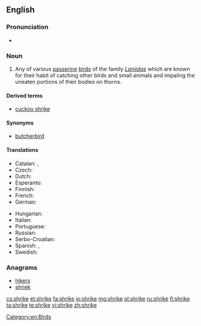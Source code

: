==English==

===Pronunciation===
* {{rhymes|aɪk}}

===Noun===
{{wikipedia}}
{{en-noun}}

# Any of various [[passerine]] [[bird]]s of the family ''[[Laniidae]]'' which are known for their habit of catching other birds and small animals and impaling the uneaten portions of their bodies on thorns.

====Derived terms====
* [[cuckoo shrike]]

====Synonyms====
*[[butcherbird]]

====Translations====
{{trans-top|Any of various passerine birds of the family ''Laniidae'' which are known for their habit of catching other birds and small animals and impaling the uneaten portions of their bodies on thorns}}
* Catalan: {{t|ca|capsigrany|m}}, {{t|ca|capsot|m}}
* Czech: {{t+|cs|ťuhýk|m}}
* Dutch: {{t|nl|klauwier|m}}
* Esperanto: {{t|eo|lanio}}
* Finnish: {{t|fi|lepinkäinen}}
* French: {{t+|fr|pie-grièche|f}}
* German: {{t+|de|Würger|m}}
{{trans-mid}}
* Hungarian: {{t+|hu|gébics}}
* Italian: {{t|it|averla}}
* Portuguese: {{t|pt|picanço|m}}
* Russian: {{t+|ru|сорокопут|m|tr=sorokopút}}
* Serbo-Croatian: {{t|sh|svračak|m}}
* Spanish: {{t|es|alcaudón|m}}, {{t+|es|verdugo|m}}
* Swedish: {{t+|sv|törnskata|c}}
{{trans-bottom}}

===Anagrams===
* [[hikers#English|hikers]]
* [[shriek#English|shriek]]

[[Category:en:Birds]]

[[cs:shrike]]
[[et:shrike]]
[[fa:shrike]]
[[io:shrike]]
[[mg:shrike]]
[[pl:shrike]]
[[ru:shrike]]
[[fi:shrike]]
[[ta:shrike]]
[[te:shrike]]
[[vi:shrike]]
[[zh:shrike]]